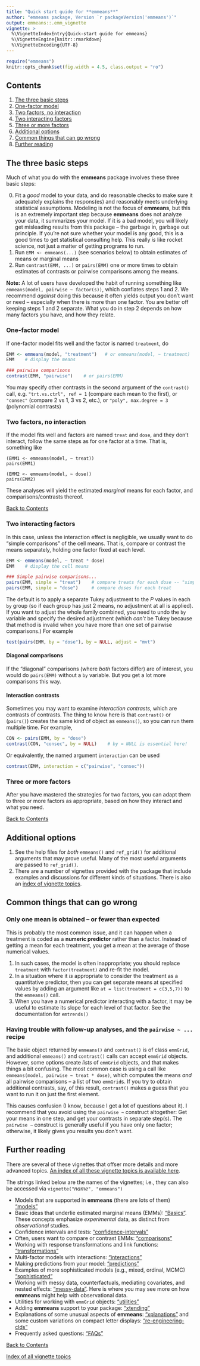 ```yaml
---
title: "Quick start guide for **emmeans**"
author: "emmeans package, Version `r packageVersion('emmeans')`"
output: emmeans::.emm_vignette
vignette: >
  %\VignetteIndexEntry{Quick-start guide for emmeans}
  %\VignetteEngine{knitr::rmarkdown}
  %\VignetteEncoding{UTF-8}
---
```

```r
require("emmeans")
knitr::opts_chunk$set(fig.width = 4.5, class.output = "ro")
```

<!-- @index Quick-start guide; **emmeans** package!Quick-start guide -->

## Contents {#contents}
  1. [The three basic steps](#steps)
  2. [One-factor model](#one-factor)
  3. [Two factors, no interaction](#additive)
  4. [Two interacting factors](#interactions)
  5. [Three or more factors](#multi-factor)
  6. [Additional options](#options)
  7. [Common things that can go wrong](#problems)
  8. [Further reading](#more)


## The three basic steps {#steps}
Much of what you do with the **emmeans** package involves these three basic steps:

  0. Fit a *good* model to your data, and do reasonable checks to make sure
     it adequately explains the respons(es) and reasonably meets underlying 
     statistical assumptions. Modeling is not the focus of **emmeans**, but this
     is an extremely important step because **emmeans** does not analyze your data,
     it summarizes your model. If it is a bad model, you will likely get 
     misleading results from this package -- the garbage in, garbage out principle.
     If you're not sure whether your model is any good, this is a good times
     to get statistical consulting help. This really *is* like rocket science, not
     just a matter of getting programs to run.
  1. Run  `EMM <- emmeans(...)` (see scenarios below) to obtain estimates of 
     means or marginal means
  2. Run `contrast(EMM, ...)` or `pairs(EMM)` one or more times to obtain
     estimates of contrasts or pairwise comparisons among the means.

**Note:** A lot of users have developed the habit of running something like 
`emmeans(model, pairwise ~ factor(s))`, which conflates steps 1 and 2. We recommend
*against* doing this because it often yields output you don't want or need -- especially
when there is more than one factor. You are better off keeping steps 1 and 2 separate.
What you do in step 2 depends on how many factors you have, and how they relate.
     
### One-factor model {#one-factor}
If one-factor model fits well and the factor is named `treatment`, do
```r
EMM <- emmeans(model, "treatment")   # or emmeans(model, ~ treatment)
EMM    # display the means

### pairwise comparisons
contrast(EMM, "pairwise")    # or pairs(EMM)
```
You may specify other contrasts in the second argument of the `contrast()` call, e.g. `"trt.vs.ctrl", ref = 1` (compare each mean to the first),
or `"consec"` (compare 2 vs 1, 3 vs 2, etc.), or `"poly", max.degree = 3` (polynomial contrasts)

### Two factors, no interaction {#additive}
If the model fits well and factors are named `treat` and `dose`, and they don't interact, follow 
the same steps as for one factor at a time.
That is, something like
```
(EMM1 <- emmeans(model, ~ treat))
pairs(EMM1)

(EMM2 <- emmeans(model, ~ dose))
pairs(EMM2)
```
These analyses will yield the estimated *marginal* means for
each factor, and comparisons/contrasts thereof.


[Back to Contents](#contents)

### Two interacting factors {#interactions}
In this case, unless the interaction effect is negligible, we usually want to 
do "simple comparisons" of the cell means. That is, compare
or contrast the means separately, holding one factor fixed at each level.
```r
EMM <- emmeans(model, ~ treat * dose)
EMM    # display the cell means

### Simple pairwise comparisons...
pairs(EMM, simple = "treat")    # compare treats for each dose -- "simple effects"
pairs(EMM, simple = "dose")     # compare doses for each treat
```
The default is to apply a separate Tukey adjustment to the *P* values in each
`by` group (so if each group has just 2 means, no adjustment at all is applied).
If you want to adjust the whole family combined, you need to undo the `by` variable
and specify the desired adjustment (which *can't* be Tukey because that method
is invalid when you have more than one set of pairwise comparisons.) For example
```r
test(pairs(EMM, by = "dose"), by = NULL, adjust = "mvt")
```
#### Diagonal comparisons
If the "diagonal" comparisons (where *both* factors differ) are of
interest, you would do `pairs(EMM)` without a `by` variable. But you get a lot more
comparisons this way.

#### Interaction contrasts
Sometimes you may want to examine *interaction contrasts*, which are contrasts of contrasts. The thing to know here is that `contrast()` or (`pairs()`) creates the same kind of object as `emmeans()`, so you can run them multiple time. For example,
```r
CON <- pairs(EMM, by = "dose")
contrast(CON, "consec", by = NULL)    # by = NULL is essential here!
```
Or equivalently, the named argument `interaction` can be used
```r
contrast(EMM, interaction = c("pairwise", "consec"))
```

### Three or more factors {#multi-factor}
After you have mastered the strategies for two factors, you can adapt them to
three or more factors as appropriate, based on how they interact and what you need.

[Back to Contents](#contents)


## Additional options {#options}
  1. See the help files for *both* `emmeans()` and `ref_grid()` for additional
     arguments that may prove useful. Many of the most useful arguments are
     passed to `ref_grid()`.
  2. There are a number of vignettes provided with the package that include
     examples and discussions for different kinds of situations. There is also an 
     [index of vignette topics](vignette-topics.html).

## Common things that can go wrong {#problems}

### Only one mean is obtained -- or fewer than expected {#covar}
<!-- @index Only one mean; Too few means -->
This is probably the most common issue, and it can happen when a treatment is coded as a 
**numeric predictor** rather than a factor. Instead of getting a mean for each 
treatment, you get a mean at the average of those numerical values. 

  1. In such cases, the model is often inappropriate; you should replace 
     `treatment` with `factor(treatment)` and re-fit the model.
  2. In a situation where it *is* appropriate to consider the treatment as a
     quantitative predictor, then you can get separate means at specified
     values by adding an argument like `at = list(treatment = c(3,5,7))`
     to the `emmeans()` call.
  3. When you have a numerical predictor interacting with a factor, it may be
     useful to estimate its slope for each level of that factor. See the documentation
     for `emtrends()`
     
### Having trouble with follow-up analyses, and the `pairwise ~ ...` recipe {#pairwise}
<!-- @index `pairwise ~ factors`!Why you should avoid this -->
The basic object returned by `emmeans()` and `contrast()` is of class `emmGrid`,
and additional `emmeans()` and `contrast()` calls can accept `emmGrid` objects.
However, some options create *lists* of `emmGrid` objects, and that makes things 
a bit confusing. The most common case is using a call like 
`emmeans(model, pairwise ~ treat * dose)`, which computes the means *and* 
all pairwise comparisons -- a list of two `emmGrid`s. If you try to obtain additional
contrasts, say, of this result, `contrast()` makes a guess that you want to
run it on just the first element. 

This causes confusion (I know, because I get a lot of questions about it).
I recommend that you avoid using the `pairwise ~` construct altogether: 
Get your means in one step, and get your contrasts in separate step(s).
The `pairwise ~` construct is generally useful if you have only one factor; 
otherwise, it likely gives you results you don't want.

## Further reading {#more}
There are several of these vignettes that offser more details and 
more advanced topics. [An index of all these vignette topics is available here](vignette-topics.html).

The strings linked below are the names of the vignettes; i.e., they can
also be accessed via `vignette("`*name*`", "emmeans")`

  * Models that are supported in **emmeans** (there are lots of them)
    ["models"](models.html)
  * Basic ideas that underlie estimated marginal means (EMMs):
    ["Basics"](Basics.html). These concepts
    emphasize *experimental* data, as distinct from *observational* studies.
  * Confidence intervals and tests: 
    ["confidence-intervals"](confidence-intervals.html)
  * Often, users want to compare or contrast EMMs: ["comparisons"](comparisons.html)
  * Working with response transformations and link functions:
    ["transformations"](transformations.html)
  * Multi-factor models with interactions: ["interactions"](interactions.html)
  * Making predictions from your model: ["predictions"](predictions.html)
  * Examples of more sophisticated models (e.g., mixed, ordinal, MCMC)
    ["sophisticated"](sophisticated.html)
  * Working with messy data, counterfactuals, mediating covariates, 
    and nested effects: 
    ["messy-data"](messy-data.html). Here is where you may see more on
    how **emmeans** might help with observational data.
  * Utilities for working with `emmGrid` objects: ["utilities"](utilities.html)
  * Adding **emmeans** support to your package: ["xtending"](xtending.html)
  * Explanations of some unusual aspects of **emmeans**: ["xplanations"](xplanations.html)
    and some custom variations on compact letter displays: 
    ["re-engineering-clds"](re-engineering-clds.html)
  * Frequently asked questions: ["FAQs"](FAQs.html)


[Back to Contents](#contents)

[Index of all vignette topics](vignette-topics.html)
